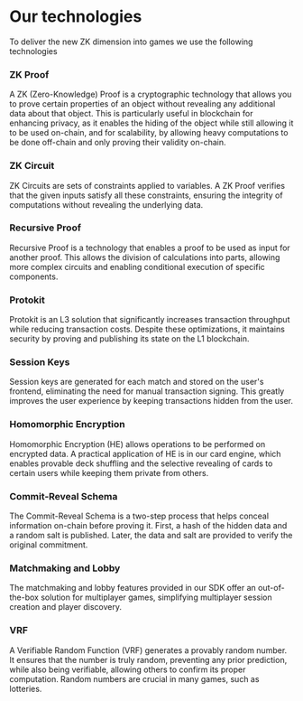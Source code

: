 
# Our technologies

To deliver the new ZK dimension into games we use the following technologies

### ZK Proof
A ZK (Zero-Knowledge) Proof is a cryptographic technology that allows you to prove certain properties of an object without revealing any additional data about that object. This is particularly useful in blockchain for enhancing privacy, as it enables the hiding of the object while still allowing it to be used on-chain, and for scalability, by allowing heavy computations to be done off-chain and only proving their validity on-chain.

### ZK Circuit
ZK Circuits are sets of constraints applied to variables. A ZK Proof verifies that the given inputs satisfy all these constraints, ensuring the integrity of computations without revealing the underlying data.

### Recursive Proof
Recursive Proof is a technology that enables a proof to be used as input for another proof. This allows the division of calculations into parts, allowing more complex circuits and enabling conditional execution of specific components.

### Protokit
Protokit is an L3 solution that significantly increases transaction throughput while reducing transaction costs. Despite these optimizations, it maintains security by proving and publishing its state on the L1 blockchain.

### Session Keys
Session keys are generated for each match and stored on the user's frontend, eliminating the need for manual transaction signing. This greatly improves the user experience by keeping transactions hidden from the user.

### Homomorphic Encryption
Homomorphic Encryption (HE) allows operations to be performed on encrypted data. A practical application of HE is in our card engine, which enables provable deck shuffling and the selective revealing of cards to certain users while keeping them private from others.

### Commit-Reveal Schema
The Commit-Reveal Schema is a two-step process that helps conceal information on-chain before proving it. First, a hash of the hidden data and a random salt is published. Later, the data and salt are provided to verify the original commitment.

### Matchmaking and Lobby
The matchmaking and lobby features provided in our SDK offer an out-of-the-box solution for multiplayer games, simplifying multiplayer session creation and player discovery.

### VRF
A Verifiable Random Function (VRF) generates a provably random number. It ensures that the number is truly random, preventing any prior prediction, while also being verifiable, allowing others to confirm its proper computation. Random numbers are crucial in many games, such as lotteries.